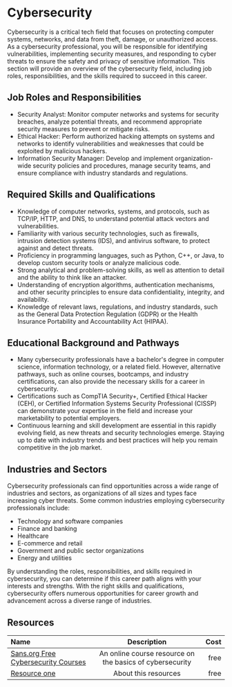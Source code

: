 # Cybersecurity

Cybersecurity is a critical tech field that focuses on protecting computer systems, networks, and data from theft, damage,
or unauthorized access. As a cybersecurity professional, you will be responsible for identifying vulnerabilities,
implementing security measures, and responding to cyber threats to ensure the safety and privacy of sensitive information.
This section will provide an overview of the cybersecurity field, including job roles, responsibilities, and the skills
required to succeed in this career.

## Job Roles and Responsibilities

- Security Analyst: Monitor computer networks and systems for security breaches, analyze potential threats, and recommend
  appropriate security measures to prevent or mitigate risks.
- Ethical Hacker: Perform authorized hacking attempts on systems and networks to identify vulnerabilities and weaknesses
  that could be exploited by malicious hackers.
- Information Security Manager: Develop and implement organization-wide security policies and procedures, manage security
  teams, and ensure compliance with industry standards and regulations.

## Required Skills and Qualifications

- Knowledge of computer networks, systems, and protocols, such as TCP/IP, HTTP, and DNS, to understand potential attack
  vectors and vulnerabilities.
- Familiarity with various security technologies, such as firewalls, intrusion detection systems (IDS), and antivirus
  software, to protect against and detect threats.
- Proficiency in programming languages, such as Python, C++, or Java, to develop custom security tools or analyze malicious
  code.
- Strong analytical and problem-solving skills, as well as attention to detail and the ability to think like an attacker.
- Understanding of encryption algorithms, authentication mechanisms, and other security principles to ensure data
  confidentiality, integrity, and availability.
- Knowledge of relevant laws, regulations, and industry standards, such as the General Data Protection Regulation (GDPR)
  or the Health Insurance Portability and Accountability Act (HIPAA).

## Educational Background and Pathways

- Many cybersecurity professionals have a bachelor's degree in computer science, information technology, or a related field.
  However, alternative pathways, such as online courses, bootcamps, and industry certifications, can also provide the necessary
  skills for a career in cybersecurity.
- Certifications such as CompTIA Security+, Certified Ethical Hacker (CEH), or Certified Information Systems Security
  Professional (CISSP) can demonstrate your expertise in the field and increase your marketability to potential employers.
- Continuous learning and skill development are essential in this rapidly evolving field, as new threats and security
  technologies emerge. Staying up to date with industry trends and best practices will help you remain competitive in the job market.

## Industries and Sectors

Cybersecurity professionals can find opportunities across a wide range of industries and sectors, as organizations of all
sizes and types face increasing cyber threats. Some common industries employing cybersecurity professionals include:

- Technology and software companies
- Finance and banking
- Healthcare
- E-commerce and retail
- Government and public sector organizations
- Energy and utilities

By understanding the roles, responsibilities, and skills required in cybersecurity, you can determine if this career path
aligns with your interests and strengths. With the right skills and qualifications, cybersecurity offers numerous
opportunities for career growth and advancement across a diverse range of industries.

## Resources

| Name   | Description | Cost |
| :----- | :----: | ----: |
| [Sans.org Free Cybersecurity Courses ](https://www.sans.org/security-resources/?msc=aces)    |  An online course resource on the basics of cybersecurity   |   free |
| [Resource one](https://example.com/)    |  About this resources   |   free |